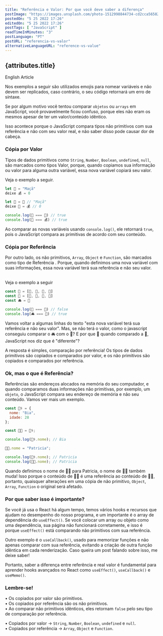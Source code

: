 ```yaml
---
title: "Referência e Valor: Por que você deve saber a diferença"
postImage: "https://images.unsplash.com/photo-1512998844734-cd2cca565822?crop=entropy&cs=tinysrgb&fm=jpg&ixlib=rb-1.2.1&q=80&raw_url=true&ixid=MnwxMjA3fDB8MHxwaG90by1wYWdlfHx8fGVufDB8fHx8&auto=format&fit=crop&w=1921"
postedOn: "5 25 2022 17:26"
editedOn: "5 25 2022 17:26"
postTags: [ "JavaScript" ]
readTimeInMinutes: "3"
postLanguage: "PT"
postURL: "referencia-vs-valor"
alternativeLanguageURL: "reference-vs-value"
---
```




## {attributes.title}

<Link to={`/blog/${attributes.alternativeLanguageURL}`}><div>English Article</div></Link>

<img src={mainImage} alt="" title="Imagem de David Jorre" className="MainImage" />

<Warning>Nos exemplos a seguir são utilizados emojis para nomear variáveis e não devem ser replicados, caso contrário, o seu código retornará um erro de síntaxe.</Warning>

Se por algum motivo você tentou comparar <Code>objetos</Code> ou <Code>arrays</Code> em JavaScript, você provavelmente ficou confuso, porque eles não eram os mesmos apesar de ter um valor/conteúdo idêntico. <br/>

Isso acontece porque o JavaScript compara tipos não primitivos com sua <Highlight>referência</Highlight> e não com seu valor real, e não saber disso pode causar dor de cabeça.

### Cópia por Valor <br/>

Tipos de dados primitivos como <Code>String</Code>, <Code>Number</Code>, <Code>Boolean</Code>, <Code>undefined</Code>, <Code>null</Code>, são marcados como tipos <Highlight>Valor</Highlight>, porque, quando copiamos sua informação ou valor para alguma outra variável, essa nova variável copiará seu valor.

Veja o exemplo a seguir.

```js
let 🍎 = "Maçã"
deixe 💰 = 0

let 🍏 = 🍎 // "Maçã"
deixe 👜 = 💰 // 0

console.log(🍏 === 🍎) // true
console.log(👜 === 💰) // true
```

Ao comparar as novas variáveis usando <Code>console.log()</Code>, ele retornará <Code>true</Code>, pois o JavaScript compara as primitivas de acordo com seu conteúdo.

### Cópia por Referência

Por outro lado, os não primitivos, <Code>Array</Code>, <Code>Object</Code> e <Code>Function</Code>, são marcados como tipo de <Highlight>Referência</Highlight> . Porque, quando definimos uma nova variável com suas informações, essa nova variável terá sua referência e não seu valor.

<br />
Veja o exemplo a seguir

```js
const 🚗 = [💺, 💺, 💺, 💺]
const 🚓 = [💺, 💺, 💺, 💺]
const 🚘 = 🚗

console.log(🚓 === 🚗) // false
console.log(🚘 === 🚗) // true
```

Vamos voltar a algumas linhas do texto <Highlight>"esta nova variável terá sua referência e não seu valor"</Highlight>. Mas, se não terá o valor, como o javascript conseguiu comparar o 🚘 com o 🚗? E por que 🚓 quando comparado a 🚗, JavaScript nos diz que é "diferente"? <br/>

A resposta é simples, comparação por <Highlight>referência</Highlight>! Os tipos de dados primitivos são copiados e comparados por valor, e os não primitivos são copiados e comparados por referência.

### Ok, mas o que é Referência?

Referências são endereços alocados na memória do seu computador, e quando comparamos duas informações não primitivas, por exemplo, um <Code>objeto</Code>, o JavaScript compara seu endereço de memória e não seu conteúdo. Vamos ver mais um exemplo.

```js
const 👩‍⚕️ = {
  nome: "Bia",
  idade: 28
};

const 👩‍🍳 = 👩‍⚕️;

console.log(👩‍⚕️.nome); // Bia

👩‍🍳.nome = "Patricia";

console.log(👩‍⚕️.nome); // Patricia
console.log(👩‍🍳.nome); // Patricia
```

Quando definimos o nome de 👩‍🍳 para Patricia, o nome de 👩‍⚕️ também muda! Isso porque o conteúdo de 👩‍🍳 é uma <Highlight>referência</Highlight> ao conteúdo de 👩‍⚕️, portanto, quaisquer alterações em uma cópia de não primitivo, <Code>Object</Code>, <Code>Array</Code>, <Code >Function</Code> o original será afetado.

### Por que saber isso é importante?

Se você já usa o React há algum tempo, temos vários hooks e recursos que ajudam no desempenho do nosso programa, e um importante é o array de dependência do <Code>useEffect()</Code>. Se você colocar um array ou objeto como uma dependência, sua página não funcionará corretamente, e isso é porque <Code>useEffect()</Code> está comparando não primitivos com sua <Highlight>referência</Highlight>. <br/>

Outro exemplo é o <Code>useCallback()</Code>, usado para memorizar funções e não apenas comparar com sua referência, evitando a criação de outra função idêntica em cada renderização. Caso queira um post falando sobre isso, me deixe saber! <br/>

Portanto, saber a diferença entre <Highlight>referência</Highlight> e real <Highlight>valor</Highlight> é fundamental para aprender hooks avançados no React como <Code>useEffect()</Code>, <Code>useCallback()</Code> e <Code>useMemo()</Code>.

### <Highlight>Lembre-se!</Highlight>

• Os copiados por valor são primitivos. <br/>
• Os copiados por referência são os não primitivos. <br/>
• Ao comparar não primitivos idênticos, eles retornam <Code>false</Code> pelo seu tipo de comparação por <Highlight>referência</Highlight>. <br/>

• Copiados por valor → <Code>String</Code>, <Code>Number</Code>, <Code>Boolean</Code>, <Code>undefined</Code> e <Code>null</Code>. <br/>
• Copiados por referência → <Code>Array</Code>, <Code>Object</Code> e <Code>Function</Code>.
